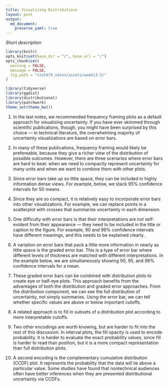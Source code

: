 ```yaml
---
title: Visualizing Distributions
layout: post
output: 
  md_document:
    preserve_yaml: true
---
```


_Short description_

```r
library(knitr)
opts_knit$set(base_dir = "/", base.url = "/")
opts_chunk$set(
  warning = FALSE, 
  message = FALSE,
  fig.path = "stat679_notes/assets/week13-2/"
)
```

```r
library(tidyverse)
library(ggdist)
library(distributional)
library(patchwork)
theme_set(theme_bw())
```

1. In the last notes, we recommended frequency framing plots as a default
approach for visualizing uncertainty. If you have ever skimmed through
scientific publications, though, you might have been surprised by this choice —
in technical literature, the overwhelming majority of uncertainty visualizations
are based on error bars.

1. In many of these publications, frequency framing would likely be prefereable,
because they give a richer view of the distribution of possible outcomes.
However, there are three scenarios where error bars are hard to beat: when we
need to compactly represent uncertainty for many units and when we want to
combine them with other plots.

3. Since error bars take up so little space, they can be included in highly
information dense views. For example, below, we stack 95% confidence intervals
for 50 means.

1. Since they are so compact, it is relatively easy to incorporate error bars
into other visualizations. For example, we can replace points in a scatterplot
with crosses that summarize uncertainty in each dimension.

1. One difficulty with error bars is that their interpretations are not
self-evident from their appearance — they need to be included in the title or
caption to the figure. For example, 90 and 99% confidence intervals have
different meanings, and this needs to be explained clearly.

1. A variation on error bars that pack a little more information in nearly as
little space is the graded error bar. This is a type of error bar where
different levels of thickness are matched with different interpretations. In the
example below, we are simultaneously showing 90, 95, and 99% confidence
intervals for a mean.

1. These graded error bars can be combined with distribution plots to create eye
or half-eye plots. This approach benefits from the advantages of both the
distribution and graded error approaches. From the distribution component, we
can see the full distribution of uncertainty, not simply summaries. Using the
error bar, we can tell whether specific values are above or below important
cutoffs.

1. A related approach is to fill in subsets of a distribution plot according to
more interpretable cutoffs.

1. Two other encodings are worth knowing, but are harder to fit into the rest of
this discussion. In interval plots, the fill opacity is used to encode
probability. It is harder to evaluate the exact probability values, since fill
is harder to read than position, but it is a more compact representation than
full distribution plots.

1. A second encoding is the complementary cumulative distribution (CCDF) plot.
It represents the probability that the data will lie above a particular value.
Some studies have found that nontechnical audiences often have better inferences
when they are presented distributional uncertainty via CCDFs.
